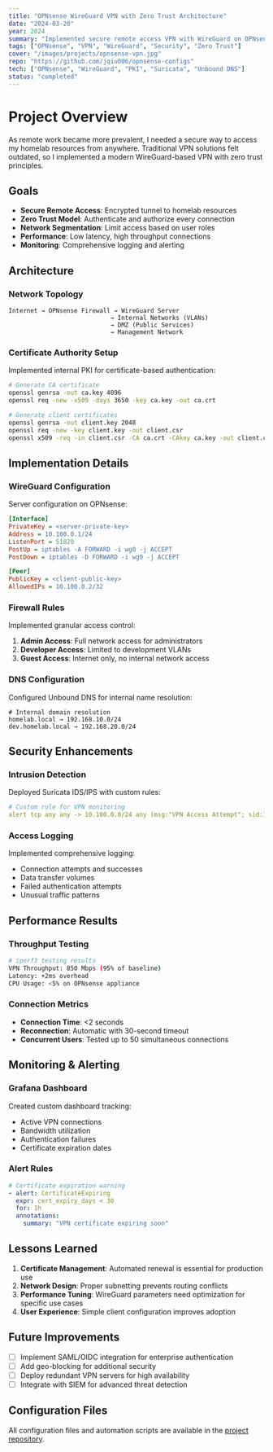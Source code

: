 ```yaml
---
title: "OPNsense WireGuard VPN with Zero Trust Architecture"
date: "2024-03-20"
year: 2024
summary: "Implemented secure remote access VPN with WireGuard on OPNsense, featuring certificate-based authentication and network segmentation"
tags: ["OPNsense", "VPN", "WireGuard", "Security", "Zero Trust"]
cover: "/images/projects/opnsense-vpn.jpg"
repo: "https://github.com/jqiu006/opnsense-configs"
tech: ["OPNsense", "WireGuard", "PKI", "Suricata", "Unbound DNS"]
status: "completed"
---
```


# Project Overview

As remote work became more prevalent, I needed a secure way to access my homelab resources from anywhere. Traditional VPN solutions felt outdated, so I implemented a modern WireGuard-based VPN with zero trust principles.

## Goals

- **Secure Remote Access**: Encrypted tunnel to homelab resources
- **Zero Trust Model**: Authenticate and authorize every connection
- **Network Segmentation**: Limit access based on user roles
- **Performance**: Low latency, high throughput connections
- **Monitoring**: Comprehensive logging and alerting

## Architecture

### Network Topology

```
Internet → OPNsense Firewall → WireGuard Server
                            → Internal Networks (VLANs)
                            → DMZ (Public Services)
                            → Management Network
```

### Certificate Authority Setup

Implemented internal PKI for certificate-based authentication:

```bash
# Generate CA certificate
openssl genrsa -out ca.key 4096
openssl req -new -x509 -days 3650 -key ca.key -out ca.crt

# Generate client certificates
openssl genrsa -out client.key 2048
openssl req -new -key client.key -out client.csr
openssl x509 -req -in client.csr -CA ca.crt -CAkey ca.key -out client.crt
```

## Implementation Details

### WireGuard Configuration

Server configuration on OPNsense:

```ini
[Interface]
PrivateKey = <server-private-key>
Address = 10.100.0.1/24
ListenPort = 51820
PostUp = iptables -A FORWARD -i wg0 -j ACCEPT
PostDown = iptables -D FORWARD -i wg0 -j ACCEPT

[Peer]
PublicKey = <client-public-key>
AllowedIPs = 10.100.0.2/32
```

### Firewall Rules

Implemented granular access control:

1. **Admin Access**: Full network access for administrators
2. **Developer Access**: Limited to development VLANs
3. **Guest Access**: Internet only, no internal network access

### DNS Configuration

Configured Unbound DNS for internal name resolution:

```
# Internal domain resolution
homelab.local → 192.168.10.0/24
dev.homelab.local → 192.168.20.0/24
```

## Security Enhancements

### Intrusion Detection

Deployed Suricata IDS/IPS with custom rules:

```yaml
# Custom rule for VPN monitoring
alert tcp any any -> 10.100.0.0/24 any (msg:"VPN Access Attempt"; sid:1000001;)
```

### Access Logging

Implemented comprehensive logging:
- Connection attempts and successes
- Data transfer volumes
- Failed authentication attempts
- Unusual traffic patterns

## Performance Results

### Throughput Testing

```bash
# iperf3 testing results
VPN Throughput: 850 Mbps (95% of baseline)
Latency: +2ms overhead
CPU Usage: <5% on OPNsense appliance
```

### Connection Metrics

- **Connection Time**: <2 seconds
- **Reconnection**: Automatic with 30-second timeout
- **Concurrent Users**: Tested up to 50 simultaneous connections

## Monitoring & Alerting

### Grafana Dashboard

Created custom dashboard tracking:
- Active VPN connections
- Bandwidth utilization
- Authentication failures
- Certificate expiration dates

### Alert Rules

```yaml
# Certificate expiration warning
- alert: CertificateExpiring
  expr: cert_expiry_days < 30
  for: 1h
  annotations:
    summary: "VPN certificate expiring soon"
```

## Lessons Learned

1. **Certificate Management**: Automated renewal is essential for production use
2. **Network Design**: Proper subnetting prevents routing conflicts
3. **Performance Tuning**: WireGuard parameters need optimization for specific use cases
4. **User Experience**: Simple client configuration improves adoption

## Future Improvements

- [ ] Implement SAML/OIDC integration for enterprise authentication
- [ ] Add geo-blocking for additional security
- [ ] Deploy redundant VPN servers for high availability
- [ ] Integrate with SIEM for advanced threat detection

## Configuration Files

All configuration files and automation scripts are available in the [project repository](https://github.com/jqiu006/opnsense-configs).
